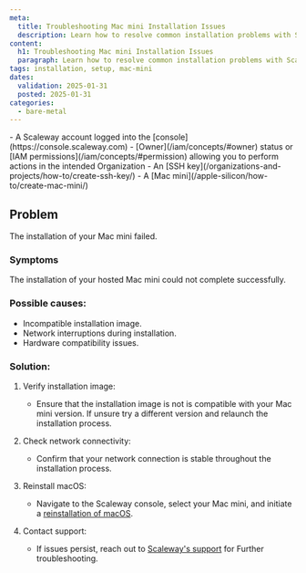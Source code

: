 ```yaml
---
meta:
  title: Troubleshooting Mac mini Installation Issues
  description: Learn how to resolve common installation problems with Scaleway Apple Silicon Mac mini.
content:
  h1: Troubleshooting Mac mini Installation Issues
  paragraph: Learn how to resolve common installation problems with Scaleway Apple Silicon Mac mini.
tags: installation, setup, mac-mini
dates:
  validation: 2025-01-31
  posted: 2025-01-31
categories:
  - bare-metal
---
```


<Macro id="requirements" />
- A Scaleway account logged into the [console](https://console.scaleway.com)
- [Owner](/iam/concepts/#owner) status or [IAM permissions](/iam/concepts/#permission) allowing you to perform actions in the intended Organization
- An [SSH key](/organizations-and-projects/how-to/create-ssh-key/)
- A [Mac mini](/apple-silicon/how-to/create-mac-mini/)

## Problem
The installation of your Mac mini failed.

### Symptoms
The installation of your hosted Mac mini could not complete successfully.

### Possible causes:
- Incompatible installation image.
- Network interruptions during installation.
- Hardware compatibility issues.

### Solution:
1. Verify installation image:
   - Ensure that the installation image is not is compatible with your Mac mini version. If unsure try a different version and relaunch the installation process.

2. Check network connectivity:
   - Confirm that your network connection is stable throughout the installation process.

3. Reinstall macOS:
   - Navigate to the Scaleway console, select your Mac mini, and initiate a [reinstallation of macOS](/apple-silicon/how-to/reinstall-mac-mini/).

4. Contact support:
   - If issues persist, reach out to [Scaleway's support](https://console.scaleway.com/support) for Further troubleshooting.

